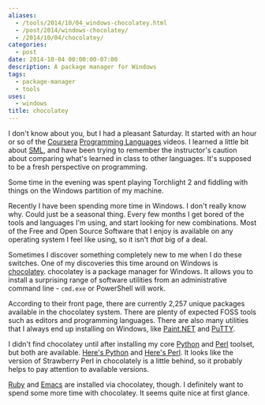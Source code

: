 ```yaml
---
aliases:
  - /tools/2014/10/04_windows-chocolatey.html
  - /post/2014/windows-chocolatey/
  - /2014/10/04/chocolatey/
categories:
  - post
date: 2014-10-04 00:00:00-07:00
description: A package manager for Windows
tags:
  - package-manager
  - tools
uses:
  - windows
title: chocolatey
---
```


[Programming Languages]: https://www.coursera.org/course/proglang/
[Coursera]: https://www.coursera.org/
[SML]: http://www.smlnj.org/

I don't know about you, but I had a pleasant Saturday. It started with
an hour or so of the [Coursera][] [Programming Languages][] videos. I
learned a little bit about [SML][], and have been trying to remember
the instructor's caution about comparing what's learned in class to
other languages. It's supposed to be a fresh perspective on
programming.

Some time in the evening was spent playing Torchlight 2 and fiddling
with things on the Windows partition of my machine.

Recently I have been spending more time in Windows. I don't really
know why. Could just be a seasonal thing. Every few months I get bored
of the tools and languages I'm using, and start looking for new
combinations. Most of the Free and Open
Source Software that I enjoy is available on any operating system I
feel like using, so it isn't *that* big of a deal.

[chocolatey]: https://chocolatey.org/

Sometimes I discover something completely new to me when I do these
switches. One of my discoveries this time around on Windows is
[chocolatey][]. chocolatey is a package manager for Windows. It allows
you to install a surprising range of software utilities from an
administrative command line - `cmd.exe` or PowerShell will work.

[Paint.NET]: https://chocolatey.org/packages/paint.net/
[PuTTY]: https://chocolatey.org/packages/putty/

According to their front page, there are currently 2,257 unique
packages available in the chocolatey system. There are plenty of
expected FOSS tools such as editors and programming languages. There
are also many utilities that I always end up installing on Windows,
like [Paint.NET][] and [PuTTY][].

[Python]: https://www.python.org/
[Perl]: http://strawberryperl.com/
[Here's Python]: https://chocolatey.org/packages/python/
[Here's Perl]: https://chocolatey.org/packages/StrawberryPerl/

I didn't find chocolatey until after installing my core [Python][] and
[Perl][] toolset, but both are available. [Here's Python][] and
[Here's Perl][]. It looks like the version of Strawberry Perl in
chocolately is a little behind, so it probably helps to pay attention
to available versions.

[Ruby]: https://chocolatey.org/packages/ruby/
[Emacs]: https://chocolatey.org/packages/Emacs/

[Ruby][] and [Emacs][] are installed via chocolatey, though. I
definitely want to spend some more time with chocolatey. It seems
quite nice at first glance.
